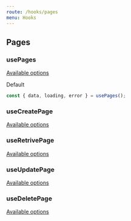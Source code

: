```yaml
---
route: /hooks/pages
menu: Hooks
---
```


## Pages

### usePages

[Available options](https://developer.wordpress.org/rest-api/reference/pages/#list-pages)

Default

```jsx
const { data, loading, error } = usePages();
```

### useCreatePage

[Available options](https://developer.wordpress.org/rest-api/reference/pages/#create-a-page)

### useRetrivePage

[Available options](https://developer.wordpress.org/rest-api/reference/pages/#retrieve-a-page)

### useUpdatePage

[Available options](https://developer.wordpress.org/rest-api/reference/pages/#update-a-page)

### useDeletePage

[Available options](https://developer.wordpress.org/rest-api/reference/pages/#delete-a-page)
